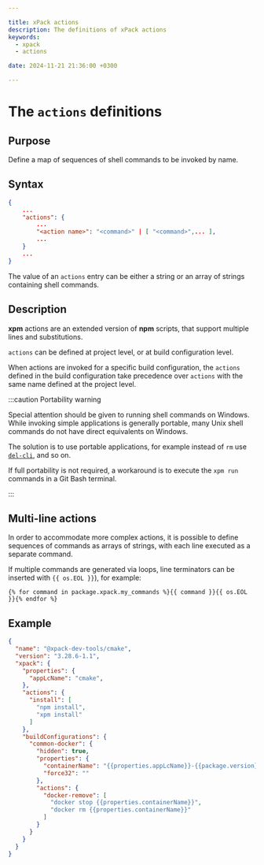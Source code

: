 ```yaml
---

title: xPack actions
description: The definitions of xPack actions
keywords:
  - xpack
  - actions

date: 2024-11-21 21:36:00 +0300

---
```


# The `actions` definitions

## Purpose

Define a map of sequences of shell commands to be invoked by name.

## Syntax

```json
{
    ...
    "actions": {
        ...
        "<action name>": "<command>" | [ "<command>",... ],
        ...
    }
    ...
}
```

The value of an `actions` entry can be either a string or an array
of strings containing shell commands.

## Description

**xpm** actions are an extended version of **npm** scripts, that
support multiple lines and substitutions.

`actions` can be defined at project level, or at build configuration level.

When actions are invoked for a specific build configuration, the `actions`
defined in the build configuration take precedence over `actions`
with the same name defined at the project level.

:::caution Portability warning

Special attention should be given to running shell commands on Windows.
While invoking simple applications is generally portable, many Unix
shell commands do not have direct equivalents on Windows.

The solution is to use portable applications, for example instead of `rm`
use [`del-cli`](https://www.npmjs.com/package/del-cli), and so on.

If full portability is not required, a workaround is to execute the
`xpm run` commands in a Git Bash terminal.

:::

## Multi-line actions

In order to accommodate more complex actions, it is possible to define
sequences of commands as arrays of strings, with each line executed as
a separate command.

If multiple commands are generated via loops, line terminators can be inserted
with `{{ os.EOL }}`), for example:

```liquid
{% for command in package.xpack.my_commands %}{{ command }}{{ os.EOL }}{% endfor %}
```

## Example

```json {9,22}
{
  "name": "@xpack-dev-tools/cmake",
  "version": "3.28.6-1.1",
  "xpack": {
    "properties": {
      "appLcName": "cmake",
    },
    "actions": {
      "install": [
        "npm install",
        "xpm install"
      ]
    },
    "buildConfigurations": {
      "common-docker": {
        "hidden": true,
        "properties": {
          "containerName": "{{properties.appLcName}}-{{package.version}}-{{configuration.name}}",
          "force32": ""
        },
        "actions": {
          "docker-remove": [
            "docker stop {{properties.containerName}}",
            "docker rm {{properties.containerName}}"
          ]
        }
      }
    }
  }
}
```
